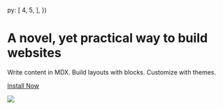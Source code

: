 
  py: [ 4, 5, ],
})

# A novel, yet practical way to build websites

Write content in MDX.
Build layouts with blocks.
Customize with themes.

[Install Now](https://github.com/jxnblk/mdx-blocks 'button')

![](https://images.unsplash.com/photo-1551978437-6b859030d144?ixlib=rb-1.2.1&q=20&fm=jpg&crop=entropy&cs=tinysrgb&w=1080&fit=max&ixid=eyJhcHBfaWQiOjF9)

